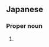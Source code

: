==Japanese==
{{ja-kanjitab|い|なみ}}

===Proper noun===
{{ja-pos|proper|いなみ}}

# {{surname|lang=ja|sort=いなみ}}